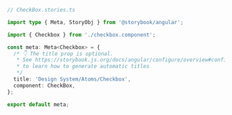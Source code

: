 ```ts
// CheckBox.stories.ts

import type { Meta, StoryObj } from '@storybook/angular';

import { Checkbox } from './checkbox.component';

const meta: Meta<Checkbox> = {
  /* 👇 The title prop is optional.
   * See https://storybook.js.org/docs/angular/configure/overview#configure-story-loading
   * to learn how to generate automatic titles
   */
  title: 'Design System/Atoms/Checkbox',
  component: CheckBox,
};

export default meta;
```
